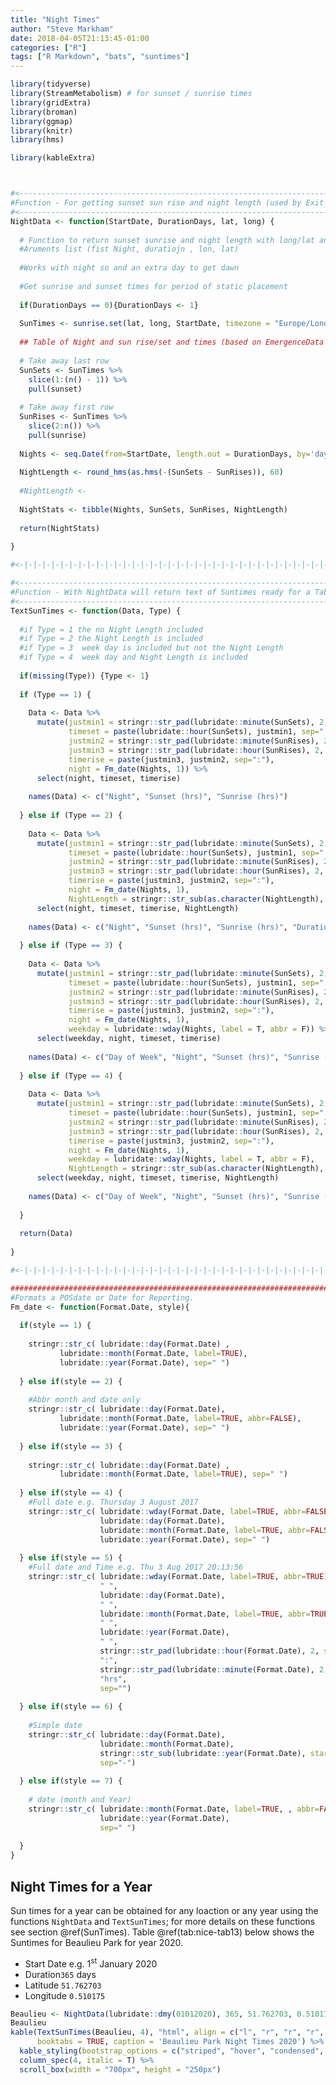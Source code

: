 ```yaml
---
title: "Night Times"
author: "Steve Markham"
date: 2018-04-05T21:13:45-01:00
categories: ["R"]
tags: ["R Markdown", "bats", "suntimes"]
---
```


```r

library(tidyverse)
library(StreamMetabolism) # for sunset / sunrise times
library(gridExtra)
library(broman)
library(ggmap)
library(knitr)
library(hms)

library(kableExtra)




```


```r
#<----------------------------------------------------------------------
#Function - For getting sunset sun rise and night length (used by Exit_Reentry_Times)
#<----------------------------------------------------------------------
NightData <- function(StartDate, DurationDays, lat, long) {
  
  # Function to return sunset sunrise and night length with long/lat and night
  #Aruments list (fist Night, duratiojn , lon, lat)
  
  #Works with night so and an extra day to get dawn
  
  #Get sunrise and sunset times for period of static placement
  
  if(DurationDays == 0){DurationDays <- 1}
  
  SunTimes <- sunrise.set(lat, long, StartDate, timezone = "Europe/London", num.days = DurationDays + 1)
  
  ## Table of Night and sun rise/set and times (based on EmergenceData data frame)
  
  # Take away last row
  SunSets <- SunTimes %>% 
    slice(1:(n() - 1)) %>% 
    pull(sunset) 
  
  # Take away first row  
  SunRises <- SunTimes %>% 
    slice(2:n()) %>% 
    pull(sunrise) 
  
  Nights <- seq.Date(from=StartDate, length.out = DurationDays, by='days')
  
  NightLength <- round_hms(as.hms(-(SunSets - SunRises)), 60)
  
  #NightLength <- 
  
  NightStats <- tibble(Nights, SunSets, SunRises, NightLength)
  
  return(NightStats)
  
}

#<-|-|-|-|-|-|-|-|-|-|-|-|-|-|-|-|-|-|-|-|-|-|-|-|-|-|-|-|-|-|-|-|-|-|-|
```

```r
#<----------------------------------------------------------------------
#Function - With NightData will return text of Suntimes ready for a Table (Kable)
#<----------------------------------------------------------------------
TextSunTimes <- function(Data, Type) {
  
  #if Type = 1 the no Night Length included
  #if Type = 2 the Night Length is included
  #if Type = 3  week day is included but not the Night Length
  #if Type = 4  week day and Night Length is included
  
  if(missing(Type)) {Type <- 1}
  
  if (Type == 1) { 
    
    Data <- Data %>% 
      mutate(justmin1 = stringr::str_pad(lubridate::minute(SunSets), 2, side = "left", pad = "0"),
             timeset = paste(lubridate::hour(SunSets), justmin1, sep=":"), 
             justmin2 = stringr::str_pad(lubridate::minute(SunRises), 2, side = "left", pad = "0"),
             justmin3 = stringr::str_pad(lubridate::hour(SunRises), 2, side = "left", pad = "0"),
             timerise = paste(justmin3, justmin2, sep=":"),
             night = Fm_date(Nights, 1)) %>% 
      select(night, timeset, timerise)
    
    names(Data) <- c("Night", "Sunset (hrs)", "Sunrise (hrs)")
    
  } else if (Type == 2) {
    
    Data <- Data %>% 
      mutate(justmin1 = stringr::str_pad(lubridate::minute(SunSets), 2, side = "left", pad = "0"),
             timeset = paste(lubridate::hour(SunSets), justmin1, sep=":"), 
             justmin2 = stringr::str_pad(lubridate::minute(SunRises), 2, side = "left", pad = "0"),
             justmin3 = stringr::str_pad(lubridate::hour(SunRises), 2, side = "left", pad = "0"),
             timerise = paste(justmin3, justmin2, sep=":"),
             night = Fm_date(Nights, 1),
             NightLength = stringr::str_sub(as.character(NightLength), 1, 5)) %>% 
      select(night, timeset, timerise, NightLength)
    
    names(Data) <- c("Night", "Sunset (hrs)", "Sunrise (hrs)", "Duration (hrs:min)")
    
  } else if (Type == 3) {
  
    Data <- Data %>% 
      mutate(justmin1 = stringr::str_pad(lubridate::minute(SunSets), 2, side = "left", pad = "0"),
             timeset = paste(lubridate::hour(SunSets), justmin1, sep=":"), 
             justmin2 = stringr::str_pad(lubridate::minute(SunRises), 2, side = "left", pad = "0"),
             justmin3 = stringr::str_pad(lubridate::hour(SunRises), 2, side = "left", pad = "0"),
             timerise = paste(justmin3, justmin2, sep=":"),
             night = Fm_date(Nights, 1),
             weekday = lubridate::wday(Nights, label = T, abbr = F)) %>%
      select(weekday, night, timeset, timerise)
    
    names(Data) <- c("Day of Week", "Night", "Sunset (hrs)", "Sunrise (hrs)")
  
  } else if (Type == 4) {
    
    Data <- Data %>% 
      mutate(justmin1 = stringr::str_pad(lubridate::minute(SunSets), 2, side = "left", pad = "0"),
             timeset = paste(lubridate::hour(SunSets), justmin1, sep=":"), 
             justmin2 = stringr::str_pad(lubridate::minute(SunRises), 2, side = "left", pad = "0"),
             justmin3 = stringr::str_pad(lubridate::hour(SunRises), 2, side = "left", pad = "0"),
             timerise = paste(justmin3, justmin2, sep=":"),
             night = Fm_date(Nights, 1),
             weekday = lubridate::wday(Nights, label = T, abbr = F),
             NightLength = stringr::str_sub(as.character(NightLength), 1, 5)) %>%
      select(weekday, night, timeset, timerise, NightLength)
    
    names(Data) <- c("Day of Week", "Night", "Sunset (hrs)", "Sunrise (hrs)", "Duration (hrs:min)")
    
  }
  
  return(Data)
  
}

#<-|-|-|-|-|-|-|-|-|-|-|-|-|-|-|-|-|-|-|-|-|-|-|-|-|-|-|-|-|-|-|-|-|-|-|
```


```r
###########################################################################
#Formats a POSdate or Date for Reporting.
Fm_date <- function(Format.Date, style){
  
  if(style == 1) {
    
    stringr::str_c( lubridate::day(Format.Date) , 
           lubridate::month(Format.Date, label=TRUE), 
           lubridate::year(Format.Date), sep=" ")
    
  } else if(style == 2) {
    
    #Abbr month and date only
    stringr::str_c( lubridate::day(Format.Date), 
           lubridate::month(Format.Date, label=TRUE, abbr=FALSE), 
           lubridate::year(Format.Date), sep=" ")
    
  } else if(style == 3) {
    
    stringr::str_c( lubridate::day(Format.Date) , 
           lubridate::month(Format.Date, label=TRUE), sep=" ")
    
  } else if(style == 4) {
    #Full date e.g. Thursday 3 August 2017
    stringr::str_c( lubridate::wday(Format.Date, label=TRUE, abbr=FALSE),
                    lubridate::day(Format.Date),
                    lubridate::month(Format.Date, label=TRUE, abbr=FALSE), 
                    lubridate::year(Format.Date), sep=" ")
    
  } else if(style == 5) {
    #Full date and Time e.g. Thu 3 Aug 2017 20:13:56
    stringr::str_c( lubridate::wday(Format.Date, label=TRUE, abbr=TRUE),
                    " ",
                    lubridate::day(Format.Date),
                    " ",
                    lubridate::month(Format.Date, label=TRUE, abbr=TRUE), 
                    " ",
                    lubridate::year(Format.Date), 
                    " ",
                    stringr::str_pad(lubridate::hour(Format.Date), 2, side = "left", pad = "0"),
                    ":",
                    stringr::str_pad(lubridate::minute(Format.Date), 2, side = "left", pad = "0"),
                    "hrs",
                    sep="")
    
  } else if(style == 6) {
    
    #Simple date 
    stringr::str_c( lubridate::day(Format.Date), 
                    lubridate::month(Format.Date), 
                    stringr::str_sub(lubridate::year(Format.Date), start=3, end=4), 
                    sep="-")
    
  } else if(style == 7) {
    
    # date (month and Year)
    stringr::str_c( lubridate::month(Format.Date, label=TRUE, , abbr=FALSE), 
                    lubridate::year(Format.Date), 
                    sep=" ")
    
  }
}
```


## Night Times for a Year {#BeaulieuSun}

Sun times for a year can be obtained for any loaction or any year using the functions `NightData` and `TextSunTimes`; for more details on these functions see section \@ref(SunTimes).   Table \@ref(tab:nice-tab13) below shows the Suntimes for Beaulieu Park for year 2020.

* Start Date e.g. 1^st^ January 2020
* Duration`365` days 
* Latitude  `51.762703`  
* Longitude `0.510175`


```r
Beaulieu <- NightData(lubridate::dmy(01012020), 365, 51.762703, 0.510175)
Beaulieu
kable(TextSunTimes(Beaulieu, 4), "html", align = c("l", "r", "r", "r", "r"),
      booktabs = TRUE, caption = 'Beaulieu Park Night Times 2020') %>%
  kable_styling(bootstrap_options = c("striped", "hover", "condensed", "responsive")) %>%
  column_spec(4, italic = T) %>%
  scroll_box(width = "700px", height = "250px")
```
